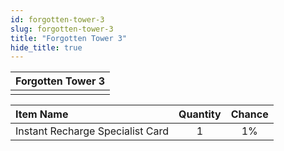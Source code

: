 ```yaml
---
id: forgotten-tower-3
slug: forgotten-tower-3
title: "Forgotten Tower 3"
hide_title: true
---
```



| Forgotten Tower 3 |
| :------------: |
| <MapIcon iconId="2616"/> |

|Item Name|Quantity|Chance|
|:--|:-:|:-:|
| <ItemIcon iconId="2144" height="32" /> Instant Recharge Specialist Card|1|1%|

